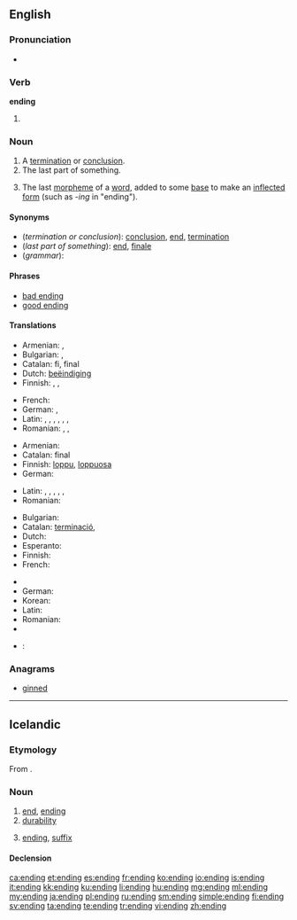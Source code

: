 ==English==

===Pronunciation===
* {{rhymes|ɛndɪŋ}}

===Verb===
'''ending'''

# {{present participle of|[[end#Verb|end]]}}

===Noun===
{{en-noun}}

# A [[termination]] or [[conclusion]].
# The last part of something.
# {{grammar}} The last [[morpheme]] of a [[word]], added to some [[base]] to make an [[inflected]] [[form]] (such as ''-ing'' in "ending").

====Synonyms====
* (''termination or conclusion''): [[conclusion]], [[end]], [[termination]]
* (''last part of something''): [[end]], [[finale]]
* (''grammar''):

====Phrases====
* [[bad ending]]
* [[good ending]]

====Translations====

{{trans-top|termination or conclusion}}
* Armenian: {{t-|hy|ավարտ|tr=avart}},  {{t-|hy|վախճան|tr=vaxč̣an}}
* Bulgarian: {{t+|bg|край|m|sc=Cyrl}}, {{t+|bg|завършване|n|sc=Cyrl}}
* Catalan: fi, final
* Dutch: [[beëindiging]] {{f}}
* Finnish: {{t+|fi|loppu}}, {{t-|fi|loppuminen}}, {{t+|fi|päätös}}
{{trans-mid}}
* French: {{t+|fr|fin|f}}
* German: {{t+|de|Ende|n}}, {{t+|de|Ablauf|m}}
* Latin: {{t-|la|exitus|n}}, {{t+|la|finis|m|f}}, {{t-|la|exitus|m}}, {{t+|la|terminus|m}}, {{t-|la|extremum|n}}, {{t-|la|peractio|f}}, {{t-|la|extremus|m}}
* Romanian: {{t-|ro|sfârșit|n}}, {{t-|ro|încheiere|f}}, {{t-|ro|final|n}}
{{trans-bottom}}

{{trans-top|last part of something}}
* Armenian: {{t-|hy|վերջ|tr=verǰ}}
* Catalan: final
* Finnish: [[loppu]], [[loppuosa]]
* German: {{t+|de|Ende|n}}
{{trans-mid}}
* Latin: {{t+|la|finis|m|f}}, {{t+|la|terminus|m}}, {{t-|la|extremus|m}}, {{t-|la|exitus|m}}, {{t-|la|extremum|n}}, {{t-|la|peractio|f}}
* Romanian: {{t-|ro|sfârșit}}
{{trans-bottom}}

{{trans-top|grammar: last morpheme of a word}}
* Bulgarian: {{t+|bg|окончание|n|sc=Cyrl}}
* Catalan: [[terminació]], {{f}}
* Dutch: {{t+|nl|uitgang|m}}
* Esperanto: {{t-|eo|finaĵo}}
* Finnish: {{t+|fi|pääte}}
* French: {{t+|fr|terminaison|f}}
{{trans-mid}}
* {{trreq|Georgian}}
* German: {{t+|de|Endung|f}}
* Korean: {{t+|ko|어미|tr=eomi}}
* Latin: {{t-|la|exitus|m}}
* Romanian: {{t-|ro|terminație|f}}
* {{trreq|Turkish}}
{{trans-bottom}}

{{checktrans-top}}
* {{ttbc|ka}}: {{t-|ka|დასასრული|tr=dasasruli}}
{{trans-mid}}
{{trans-bottom}}

===Anagrams===
* [[ginned#English|ginned]]

----

==Icelandic==

===Etymology===
From {{suffix|enda|ing|t1=to end|lang=is}}.

===Noun===
{{is-noun|f|endingar|endingar}}

# [[end]], [[ending#English|ending]]
# [[durability]]
# {{grammar|lang=is}} [[ending#English|ending]], [[suffix]]

====Declension====
{{is-decl-noun-f-s1|end|i|ng|u=u}}

[[ca:ending]]
[[et:ending]]
[[es:ending]]
[[fr:ending]]
[[ko:ending]]
[[io:ending]]
[[is:ending]]
[[it:ending]]
[[kk:ending]]
[[ku:ending]]
[[li:ending]]
[[hu:ending]]
[[mg:ending]]
[[ml:ending]]
[[my:ending]]
[[ja:ending]]
[[pl:ending]]
[[ru:ending]]
[[sm:ending]]
[[simple:ending]]
[[fi:ending]]
[[sv:ending]]
[[ta:ending]]
[[te:ending]]
[[tr:ending]]
[[vi:ending]]
[[zh:ending]]